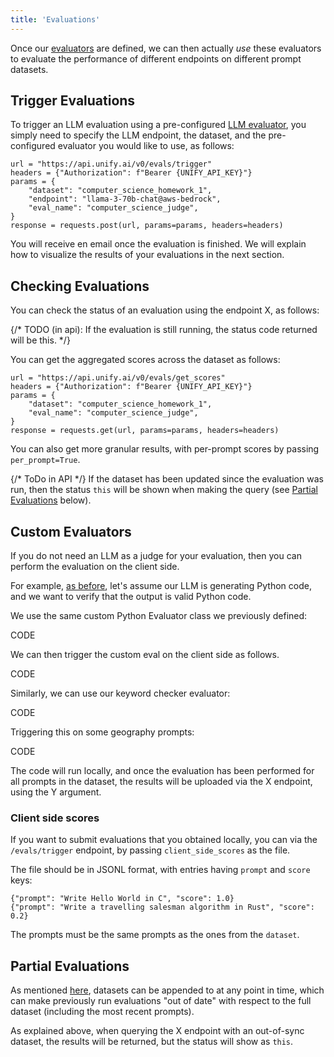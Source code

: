 ```yaml
---
title: 'Evaluations'
---
```


Once our [evaluators](evaluators) are defined, we can then actually *use* these evaluators to
evaluate the performance of different endpoints on different prompt datasets.

## Trigger Evaluations

To trigger an LLM evaluation using a pre-configured [LLM evaluator](), you simply need
to specify the LLM endpoint, the dataset, and the pre-configured evaluator you would like to
use, as follows:

```
url = "https://api.unify.ai/v0/evals/trigger"
headers = {"Authorization": f"Bearer {UNIFY_API_KEY}"}
params = {
    "dataset": "computer_science_homework_1",
    "endpoint": "llama-3-70b-chat@aws-bedrock",
    "eval_name": "computer_science_judge",
}
response = requests.post(url, params=params, headers=headers)
```

You will receive en email once the evaluation is finished.
We will explain how to visualize the results of your evaluations in the next section.

## Checking Evaluations

You can check the status of an evaluation using the endpoint X, as follows:

{/* TODO (in api): If the evaluation is still running, the status code returned will be this. */}

You can get the aggregated scores across the dataset as follows:

```
url = "https://api.unify.ai/v0/evals/get_scores"
headers = {"Authorization": f"Bearer {UNIFY_API_KEY}"}
params = {
    "dataset": "computer_science_homework_1",
    "eval_name": "computer_science_judge",
}
response = requests.get(url, params=params, headers=headers)
```

You can also get more granular results, with per-prompt scores by passing `per_prompt=True`.

{/* ToDo in API */}
If the dataset has been updated since the evaluation was run, then the status `this`
will be shown when making the query (see [Partial Evaluations]() below).

## Custom Evaluators

If you do not need an LLM as a judge for your evaluation,
then you can perform the evaluation on the client side.

For example, [as before](), let's assume our LLM is generating Python code,
and we want to verify that the output is valid Python code.

We use the same custom Python Evaluator class we previously defined:

CODE

We can then trigger the custom eval on the client side as follows.

CODE

Similarly, we can use our keyword checker evaluator:

CODE

Triggering this on some geography prompts:

CODE

The code will run locally, and once the evaluation has been performed for all prompts
in the dataset, the results will be uploaded via the X endpoint, using the Y argument.

### Client side scores

If you want to submit evaluations that you obtained locally, you can via the `/evals/trigger` endpoint, by passing
`client_side_scores` as the file.

The file should be in JSONL format, with entries having `prompt` and `score` keys:
```
{"prompt": "Write Hello World in C", "score": 1.0}
{"prompt": "Write a travelling salesman algorithm in Rust", "score": 0.2}
```
The prompts must be the same prompts as the ones from the `dataset`.


## Partial Evaluations

As mentioned [here](), datasets can be appended to at any point in time, which can make
previously run evaluations "out of date" with respect to the full dataset
(including the most recent prompts).

As explained above, when querying the X endpoint with an out-of-sync dataset,
the results will be returned, but the status will show as `this`.